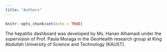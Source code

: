 ```yaml
---
title: "Authors"
---
```


```r
knitr::opts_chunk$set(echo = TRUE)
```

The hepatitis dashboard was developed by Ms. Hanan Alhamadi under the supervision of Prof. Paula Moraga in the GeoHealth research group at King Abdullah University of Science and Technology (KAUST).

